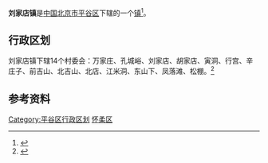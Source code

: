 {{中国乡级行政区
| 行政区全称 = 刘家店镇
| 景观照片文件名 = Temple of the Goddess Bixia Yuanjun at Yajishan (20200501122716).jpg
| 景观照片描述 = [[丫髻山_(平谷)|丫髻山]]碧霞元君祠
| 汉语拼音 =
| 通用拼音 =
| 注音符號 =
| 其它标音类型1 =
| 其它标音1 =
| 其它标音类型2 =
| 其它标音2 =
| 其它语言类型1 =
| 其它语言地名1 =
| 其它语言类型2 =
| 其它语言地名2 =
| 上级行政区 = [[北京市|北京市]][[平谷区|平谷区]]
| 行政区类别 = [[镇|镇]]
| LowerDivisions =  14个村委会
| 行政区划代码 = 110116002
| 地理坐标 =
| 总面积 = 35.75平方千米
| 户籍人口 = 0.95万
| 户籍人口年份 =
| 常住人口 = 
| 常住人口年份 =
| 人口密度 =
| 行政区划 = 
| 官方网站 =
| 政府驻地 = 
| 邮政编码 =101400
| 毗邻行政区 =
| 位置图文件名 =
| 位置图描述 =
}}
'''刘家店镇'''是[[中华人民共和国|中国]][[北京市|北京市]][[平谷区|平谷区]]下辖的一个[[镇|镇]]<ref>{{Cite web |url=http://www.chinaquhua.cn/beijing/ |title=刘家店镇 |accessdate=2011-08-08 |archive-date=2011-08-10 |archive-url=https://web.archive.org/web/20110810192804/http://www.chinaquhua.cn/beijing/ |dead-url=yes }}</ref>。

==行政区划==
刘家店镇下辖14个村委会：万家庄、孔城峪、刘家店、胡家店、寅洞、行宫、辛庄子、前吉山、北吉山、北店、江米洞、东山下、凤落滩、松棚。<ref>{{Cite web |url=http://www.xzqh.org/html/2008/0617/408.html |title=平谷区行政区划 |accessdate=2011-08-08 |archive-date=2012-03-24 |archive-url=https://web.archive.org/web/20120324224435/http://www.xzqh.org/html/2008/0617/408.html |dead-url=no }}</ref>

==参考资料==
{{reflist}}

{{北京小作品}}
{{平谷区行政区划}}

[[Category:平谷区行政区划|Category:平谷区行政区划]]
[[Category:北京市乡镇|怀柔区]]
